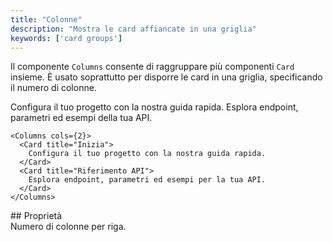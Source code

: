 ```yaml
---
title: "Colonne"
description: "Mostra le card affiancate in una griglia"
keywords: ['card groups']
---
```


Il componente `Columns` consente di raggruppare più componenti `Card` insieme. È usato soprattutto per disporre le card in una griglia, specificando il numero di colonne.

<Columns cols={2}>
  <Card title="Per iniziare" icon="rocket">
    Configura il tuo progetto con la nostra guida rapida.
  </Card>

  <Card title="Reference API" icon="code">
    Esplora endpoint, parametri ed esempi della tua API.
  </Card>
</Columns>

```mdx Columns example
<Columns cols={2}>
  <Card title="Inizia">
    Configura il tuo progetto con la nostra guida rapida.
  </Card>
  <Card title="Riferimento API">
    Esplora endpoint, parametri ed esempi per la tua API.
  </Card>
</Columns>
```


<div id="properties">
  ## Proprietà
</div>

<ResponseField name="cols" default={2}>
  Numero di colonne per riga.
</ResponseField>